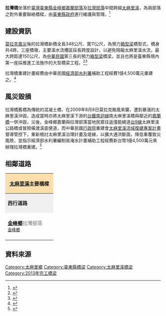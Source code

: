 {{coord|22.594088|120.966408|display=title|format=dms|scale:10000}}
{{Infobox_Bridge
|bridge_name  = 拉灣橋
|image        = 
|image_size   = 
|caption      = 
|official_name= 拉灣橋
|carries      = 地方道路
|crosses      = [[太麻里溪|太麻里溪]]
|locale       = {{ROC-TW}}[[台東縣|台東縣]]、[[金峰鄉_(台灣)|金峰鄉]]嘉蘭部落、拉灣部落
|maint        = [[台東縣政府|台東縣政府]]
|length       = {{convert|341|m|ft|0}}
|width        = {{convert|11|m|ft|0}}
|design       =[[鋼筋混凝土|鋼筋混凝土]]橋 <br>[[預力混凝土|預力混凝土]][[箱梁|箱型梁]]橋(2013年新橋)
|open         =  <br> 2013年6月10日
|closed       = 2009年8月8日（2013年6月10日重建完工通車）
|destruction  = 2009年8月8日（遭[[莫拉克颱風|莫拉克颱風]]沖毀）
|coordinates  = {{coord|22.594088|N|120.966408|E|scale:10000}}
}}

'''拉灣橋'''坐落於[[臺灣|臺灣]][[臺東縣|臺東縣]][[金峰鄉_(台灣)|金峰鄉]][[嘉蘭部落|嘉蘭部落]]及[[拉灣部落|拉灣部落]]中間跨越[[太麻里溪|太麻里溪]]，為兩部落之對外重要聯絡橋樑，由[[臺東縣政府|臺東縣政府]]進行維護與管理。<ref>{{cite web |url=http://www.taitung.gov.tw/Personnel/News_Content.aspx?n=E4FA0485B2A5071E&sms=E13057BB37942D3F&s=9723187808A57D34 |title=台東縣政府 人事處 台東金峰鄉拉灣橋10日熱鬧通車 |date=2014-04-10 |accessdate=2014-04-10 |archive-date=2015-09-24 |archive-url=https://web.archive.org/web/20150924112913/http://www.taitung.gov.tw/Personnel/News_Content.aspx?n=E4FA0485B2A5071E&sms=E13057BB37942D3F&s=9723187808A57D34 |dead-url=no }}</ref>

== 建設資訊 ==
[[莫拉克風災|莫拉克風災]]後的拉灣橋新橋全長348公尺、寬11公尺，為預力[[箱梁|箱型梁]]橋型式，橋身共4跨，三座橋墩，主要溪水流槽區採長跨度設計，以避免阻礙太麻里溪水流，最大跨距達150公尺，為[[中華民國|中華民國]]第三長的預力[[箱梁|箱型梁]]橋梁，並且也將是臺東縣境內第一座採推進工法施作的大型橋梁工程。<ref>{{cite web |url=http://news.housefun.com.tw/news/article/78344528619.html |title=台東金峰拉灣橋通車　嘉蘭不再是孤島 |date=2013-04-12 |accessdate=2013-04-12 |archive-date=2016-03-04 |archive-url=https://web.archive.org/web/20160304082742/http://news.housefun.com.tw/news/article/78344528619.html |dead-url=no }}</ref><ref>{{cite web |url=http://www.taitung.gov.tw/News_Content.aspx?n=7F245332EA31CEB4&s=EDC49D78BD0A4E0B |title=台東縣政府 拉灣橋新建工程 |date=2010-06-28 |accessdate=2010-06-28 |archive-date=2016-03-04 |archive-url=https://web.archive.org/web/20160304210118/http://www.taitung.gov.tw/News_Content.aspx?n=7F245332EA31CEB4&s=EDC49D78BD0A4E0B |dead-url=no }}</ref>

拉灣橋重建計畫經費由中華民國[[中華民國經濟部|經濟部]][[水利署|水利署]]補助工程經費1億4,500萬元重建之。<ref>{{cite web |url=http://www.pcc.gov.tw/epaper/10202/news_18.htm |title=工程會快訊 臺東縣金峰鄉拉灣橋 目標農曆年前通車 |date=2013-04 |accessdate=2013-04 |deadurl=yes |archiveurl=https://web.archive.org/web/20141013082033/http://www.pcc.gov.tw/epaper/10202/news_18.htm |archivedate=2014年10月13日 |df= }}</ref>

== 風災毀損 ==

拉灣橋舊橋為傳統的混凝土橋，在2009年8月8日莫拉克颱風來襲，遭到暴漲的太麻里溪沖毀，造成當時亦將太麻里溪下游的[[台鐵|台鐵]][[南迴線|南迴線]]南太麻里溪橋與鄰近的[[嘉蘭橋|嘉蘭橋]]一併沖毀，災後，金峰鄉嘉蘭與拉灣部落當地民眾往返僅能繞道[[台9線|台9線]]太麻里溪公路橋或冒險橫渡溪底便道，而中華民國[[行政院|行政院]]重建會[[太麻里溪流域復建專案計畫|太麻里溪流域復建專案計畫]]督導管控下，重新檢討太麻里溪治理計畫及堤線，以擴大通洪斷面，降低重覆致災風險，並指示經濟部水利署編制易淹水計畫補助工程經費新台幣1億4,500萬元來辦理拉灣橋重建。<ref>{{cite web |url=http://www.ettoday.net/news/20130319/177622.htm |title=不用再繞道台9線　台東金峰拉灣橋20日通車 ETtoday 新聞雲 |date=2013-04 |accessdate=2013-04 |archive-date=2016-03-07 |archive-url=https://web.archive.org/web/20160307230723/http://www.ettoday.net/news/20130319/177622.htm |dead-url=no }}</ref>

== 相鄰道路 ==

{|  class="toccolours" border="1" cellpadding="4" style="margin: 0 auto; border-collapse: collapse; text-align: center; white-space:nowrap;"
|-  



! colspan="3" style="background: #ffdead;" | '''[[太麻里溪|太麻里溪]]主要橋樑'''

|-
| style="background: #efefef;" | '''西行道路'''
| colspan="1" style= "background: #efefef;"    |'''[[太麻里溪|太麻里溪]]'''
| style="background: #efefef;" | '''東行道路'''
|-
| style="width:140px; height:88px; color: #A9A9A9;" |  '''[[金峰鄉_(臺灣)|金峰鄉]]拉灣部落'''<br /><small>[[金峰鄉_(臺灣)|金峰鄉]]</small>

| style="width:200px; height:75px;" | '''拉灣橋'''<br /><small>''往''</small><br /><small>''←[[金峰鄉_(臺灣)|金峰鄉]]拉灣部落　　　　[[金峰鄉_(臺灣)|金峰鄉]]嘉蘭部落→''</small>
| style="width:140px; height:75px;" | '''[[金峰鄉_(臺灣)|金峰鄉]]嘉蘭部落'''<br /><small>[[金峰鄉_(臺灣)|金峰鄉]]</small>

{| border="0"

|}
|}

== 資料來源 ==

<references />

[[Category:太麻里鄉|Category:太麻里鄉]]
[[Category:臺東縣橋梁|Category:臺東縣橋梁]]
[[Category:太麻里溪橋梁|Category:太麻里溪橋梁]]
[[Category:2013年完工橋梁|Category:2013年完工橋梁]]